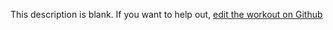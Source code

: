 
  This description is blank. If you want to help out, [edit the workout on Github](https://www.github.com/LiftArcade/exercises/blob/main/exercises/barbell-front-raise-description.mdx)